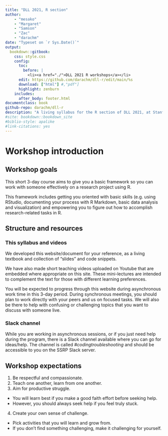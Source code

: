```yaml
--- 
title: "DLL 2021, R section"
author: 
    - "mesako"
    - "Margaret"
    - "Samson"
    - "Zac"
    - "darachm"
date: "Typeset on `r Sys.Date()`"
output:
  bookdown::gitbook:
    css: style.css
    config:
      toc:
        before: |
          <li><a href="./">DLL 2021 R workshops</a></li>
      edit: https://github.com/darachm/dll-r/edit/main/%s
      download: ["html"] #,"pdf"]
      highlight: zenburn
    includes:
      after_body: footer.html
documentclass: book
github-repo: darachm/dll-r
description: "A living syllabus for the R section of DLL 2021, at Stanford"
#site: bookdown::bookdown_site
#biblio-style: apalike
#link-citations: yes
---
```


# Workshop introduction

## Workshop goals

This short 3-day course aims to give you a basic framework so you can work with someone 
effectively on a research project using R.

This framework includes getting you oriented with basic skills (e.g. using RStudio, documenting your process with R Markdown, basic data analysis and visualization) and empowering you to figure out how to accomplish research-related tasks in R.

## Structure and resources

### This syllabus and videos

We developed this website/document for your reference, as a living textbook and collection of "slides" and code snippets.

We have also made short teaching videos uploaded on Youtube that are embedded where appropriate on this site. These mini-lectures are intended to complement the text for those with different learning preferences.

You will be expected to progress through this website during asynchronous work time in this 3-day period. During synchronous meetings, you should plan to work directly with your peers and us on focused tasks. We will also be there to help with confusing or challenging topics that you want to discuss with someone live.

### Slack channel

While you are working in asynchronous sessions, or if you just need help during the program, there is a Slack channel available where you can go for ideas/help. The channel is called *#codingtroubleshooting* and should be accessible to you on the SSRP Slack server.

## Workshop expectations
1. Be respectful and compassionate.
2. Teach one another, learn from one another.
3. Aim for productive struggle.
+ You will learn best if you make a good faith effort before seeking help.
+ However, you should always seek help if you feel truly stuck.
4. Create your own sense of challenge.
+ Pick activities that you will learn and grow from.
+ If you don't find something challenging, make it challenging for yourself.

